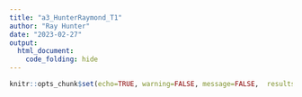 ```yaml
---
title: "a3_HunterRaymond_T1"
author: "Ray Hunter"
date: "2023-02-27"
output:   
  html_document:
    code_folding: hide
---
```


```r
knitr::opts_chunk$set(echo=TRUE, warning=FALSE, message=FALSE,  results=FALSE)
```

